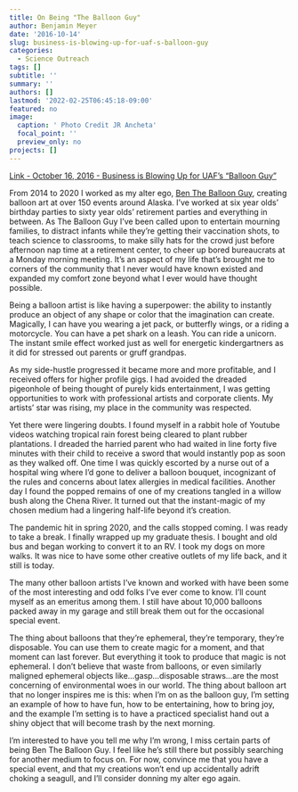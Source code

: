 ```yaml
---
title: On Being "The Balloon Guy"
author: Benjamin Meyer
date: '2016-10-14'
slug: business-is-blowing-up-for-uaf-s-balloon-guy
categories:
  - Science Outreach
tags: []
subtitle: ''
summary: ''
authors: []
lastmod: '2022-02-25T06:45:18-09:00'
featured: no
image:
  caption: ' Photo Credit JR Ancheta'
  focal_point: ''
  preview_only: no
projects: []
---
```


[Link - October 16, 2016 - Business is Blowing Up for UAF's "Balloon Guy"](https://news.uaf.edu/business-is-blowing-up-for-uafs-balloon-guy/)

From 2014 to 2020 I worked as my alter ego, [Ben The Balloon Guy](https://www.bentheballoonguy.com/), creating balloon art at over 150 events around Alaska. I've worked at six year olds' birthday parties to sixty year olds' retirement parties and everything in between. As The Balloon Guy I've been called upon to entertain mourning families, to distract infants while they're getting their vaccination shots, to teach science to classrooms, to make silly hats for the crowd just before afternoon nap time at a retirement center, to cheer up bored bureaucrats at a Monday morning meeting. It's an aspect of my life that's brought me to corners of the community that I never would have known existed and expanded my comfort zone beyond what I ever would have thought possible.

Being a balloon artist is like having a superpower: the ability to instantly produce an object of any shape or color that the imagination can create. Magically, I can have you wearing a jet pack, or butterfly wings, or a riding a motorcycle. You can have a pet shark on a leash. You can ride a unicorn. The instant smile effect worked just as well for energetic kindergartners as it did for stressed out parents or gruff grandpas.

As my side-hustle progressed it became more and more profitable, and I received offers for higher profile gigs. I had avoided the dreaded pigeonhole of being thought of purely kids entertainment, I was getting opportunities to work with professional artists and corporate clients. My artists' star was rising, my place in the community was respected.

Yet there were lingering doubts. I found myself in a rabbit hole of Youtube videos watching tropical rain forest being cleared to plant rubber plantations. I dreaded the harried parent who had waited in line forty five minutes with their child to receive a sword that would instantly pop as soon as they walked off. One time I was quickly escorted by a nurse out of a hospital wing where I'd gone to deliver a balloon bouquet, incognizant of the rules and concerns about latex allergies in medical facilities. Another day I found the popped remains of one of my creations tangled in a willow bush along the Chena River. It turned out that the instant-magic of my chosen medium had a lingering half-life beyond it's creation.

The pandemic hit in spring 2020, and the calls stopped coming. I was ready to take a break. I finally wrapped up my graduate thesis. I bought and old bus and began working to convert it to an RV. I took my dogs on more walks. It was nice to have some other creative outlets of my life back, and it still is today.

The many other balloon artists I've known and worked with have been some of the most interesting and odd folks I've ever come to know. I'll count myself as an emeritus among them. I still have about 10,000 balloons packed away in my garage and still break them out for the occasional special event.

The thing about balloons that they're ephemeral, they're temporary, they're disposable. You can use them to create magic for a moment, and that moment can last forever. But everything it took to produce that magic is not ephemeral. I don't believe that waste from balloons, or even similarly maligned ephemeral objects like...gasp...disposable straws...are the most concerning of environmental woes in our world. The thing about balloon art that no longer inspires me is this: when I'm on as the balloon guy, I'm setting an example of how to have fun, how to be entertaining, how to bring joy, and the example I'm setting is to have a practiced specialist hand out a shiny object that will become trash by the next morning.

I'm interested to have you tell me why I'm wrong, I miss certain parts of being Ben The Balloon Guy. I feel like he's still there but possibly searching for another medium to focus on. For now, convince me that you have a special event, and that my creations won't end up accidentally adrift choking a seagull, and I'll consider donning my alter ego again.
